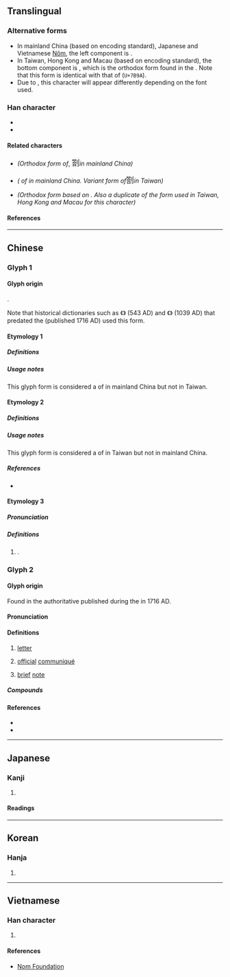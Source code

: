 {{also|札|剳|箚}}
{{character info/new}}
==Translingual==

===Alternative forms===
* In mainland China (based on {{w|GB 18030}} encoding standard), Japanese {{w|kanji}} and Vietnamese [[Nôm]], the left component is {{l|mul|答}}.
* In Taiwan, Hong Kong and Macau (based on {{w|Big5}} encoding standard), the bottom component is {{l|mul|㓣}}, which is the orthodox form found in the {{w|Kangxi dictionary}}. Note that this form is identical with that of {{l|mul|箚}} (<code>U+7B9A</code>).
* Due to {{w|Han unification}}, this character will appear differently depending on the font used.

===Han character===
* {{Han char|rn=18|rad=刀|as=12|sn=14|four=82600|canj=HRLN,XHRLN|ids=⿰答刂(GJV)}}
* {{Han char|rn=118|rad=竹|as=08|sn=14|four=88623,88602|canj=HORN|ids=⿱𥫗㓣(HT)}}

====Related characters====
* {{l|mul|[[札]]}} ''(Orthodox form of ''{{l|mul|剳}}, <font size=4, lang=zh-Hans>劄</font>'' in mainland China)''
* {{l|mul|[[剳]]}} ''({{w|Variant Chinese character|Variant form}} of {{l|mul|札}} in mainland China. Variant form of ''<font size=4, lang=zh-Hant>劄</font>'' in Taiwan)'' <!-- Refer https://www.moedict.tw/剳 -->
* {{l|mul|[[箚]]}} ''(Orthodox form based on {{w|Kangxi dictionary}}. Also a duplicate of the form used in Taiwan, Hong Kong and Macau for this character)''

====References====
{{Han ref|kx=0144.261|dj=0325.080|hdz=10356.030|uh=5284}}

----

==Chinese==

===Glyph 1===
{{Han-glyphref|⿰答刂|}}

====Glyph origin====
{{Han etym}}
{{Han compound|答|刂|c1=p|c2=s|t2=knife; blade|ls=psc}}.

Note that historical dictionaries such as {{w|Yupian}} 《{{w2|zh|玉篇}}》 (543 AD) and {{w|Jiyun}} 《{{w2|zh|集韻}}》 (1039 AD) that predated the {{w|Kangxi dictionary}} (published 1716 AD) used this form.

====Etymology 1====

=====Definitions=====
{{zh-see|札|v}}

=====Usage notes=====
This glyph form is considered a {{w|Variant Chinese character|variant form}} of {{l|zh|札}} in mainland China but not in Taiwan. <!-- Refer character 3532, https://zh.wikisource.org/wiki/通用規范漢字表 -->

====Etymology 2====

=====Definitions=====
{{zh-see|箚|v|refer [[劄#Glyph 2|glyph 2]] below}}

=====Usage notes=====
This glyph form is considered a {{w|Variant Chinese character|variant form}} of {{l|zh|⿱[[𥫗]][[㓣]]}} in Taiwan but not in mainland China.

=====References=====
* {{R:twedu|B03225-003}} <!-- Note: This reference belongs to Glyph 1, Etymology 2 -->

====Etymology 3====

=====Pronunciation=====
{{zh-pron
|m=zhá
|cat=n
}}

=====Definitions=====
{{zh-hanzi}}

# {{lb|zh|mainland China|traditional Chinese medicine}} {{zh-used in|目劄|type of [[eye]] related [[illness]]}}. <!-- Refer character 7692, https://zh.wikisource.org/wiki/通用規范漢字表 -->

===Glyph 2===
{{Han-glyphref|⿱𥫗㓣|}}
{{zh-forms|alt=[[剳#Etymology 1|剳]],[[劄#Etymology 2|劄]]:⿰答刂}} <!-- Refer http://dict.variants.moe.edu.tw/variants/rbt/word_attribute.rbt?quote_code=QjAzMjI1 -->

====Glyph origin====
Found in the authoritative {{w|Kangxi dictionary}} published during the {{w|Qing dynasty}} in 1716 AD.

====Pronunciation====
{{zh-pron
|m=zhá
|c=zaap3,zaat3
|c_note=zaap3 - colloquial; zaat3 - variant
|mc=y
|oc=y
|cat=n
}}

====Definitions====
{{zh-hanzi}}

# {{zh-alt-lb|札}} [[letter]]
# {{zh-alt-lb|札}} [[official]] [[communiqué]]
#: {{zh-syn|公文}}
# [[brief]] [[note]]
#: {{zh-syn|筆記}}

=====Compounds=====
{{zh-der|劄付|劄子|劄記|告劄|撩東劄西|紙劄|駐劄|駐劄國|點劄}}

====References====
* {{R:twedu|B03225}} <!-- Note: This reference belongs to Glyph 2 -->
* {{R:yue:Hanzi}}

----

==Japanese==

===Kanji===
{{ja-kanji|grade=|rs=刀12}}

# {{defn|lang=ja|sort=刀12}}

====Readings====
{{ja-readings
|on=さつ, とう
|kun=さす, かぎ, かま
}}

----

==Korean==

===Hanja===
{{ko-hanja|hangeul=차|rv=cha|mr=ch'a}}

# {{defn|lang=ko|sort=刀12}}

----

==Vietnamese==

===Han character===
{{vi-hantu|rs=刀12|[[chép]], [[tráp]], [[trát]]}}

# {{defn|lang=vi|sort=刀12}}

====References====
* [http://nomfoundation.org/common/nom_details.php?codepoint=5284 Nom Foundation]